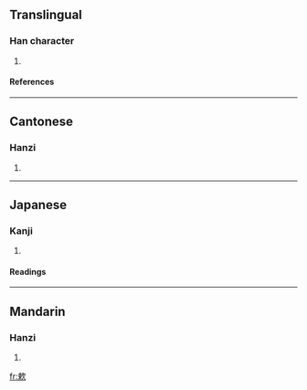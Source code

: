 ==Translingual==
===Han character===
{{Han char|rn=76|rad=欠|as=07|sn=11|four=5798<sub>2</sub>|canj=木中弓人 (DLNO)}}
# {{defn|Han|sort=欠07}}
====References====
{{Han ref|kx=0568.030|dkj=16086|dj=0956.160|hdz=32139.100|uh=6B36|ud=27446|bh=D5D6|bd=54742}}

----
==Cantonese==
===Hanzi===
{{yue-hanzi|jyut=|y=sok3}}
# {{defn|Cantonese}}

----
==Japanese==
===Kanji===
{{ja-kanji|grade=|rs=欠07}}
# {{defn|Japanese}} 
====Readings====
{{ja-readings|on=[[さく]] (saku), [[しゅく]] (shuku), [[すく]] (suku)|kun=[[すう]] (suu)}}

----
==Mandarin==
===Hanzi===
{{cmn-hanzi|pin=[[shuò]] (shuo4)|wg=shuo<sup>4</sup>}}
# {{defn|Mandarin}}

[[fr:欶]]